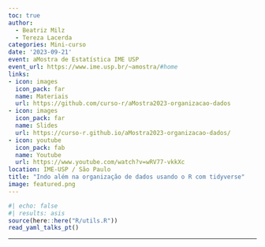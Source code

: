 ```yaml
---
toc: true
author:
  - Beatriz Milz
  - Tereza Lacerda
categories: Mini-curso
date: '2023-09-21'
event: aMostra de Estatística IME USP
event_url: https://www.ime.usp.br/~amostra/#home
links:
- icon: images
  icon_pack: far
  name: Materiais
  url: https://github.com/curso-r/aMostra2023-organizacao-dados
- icon: images
  icon_pack: far
  name: Slides
  url: https://curso-r.github.io/aMostra2023-organizacao-dados/
- icon: youtube
  icon_pack: fab
  name: Youtube
  url: https://www.youtube.com/watch?v=wRV77-vkkXc
location: IME-USP / São Paulo
title: "Indo além na organização de dados usando o R com tidyverse"
image: featured.png
---
```


```r
#| echo: false
#| results: asis
source(here::here("R/utils.R"))
read_yaml_talks_pt()
```

------------------------------------------------------------------------
